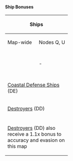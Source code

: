 {{color|red|'''DISCLAIMER:''' ''This information is based on user submitted data and is subject to revisions as more data is gathered. Any version of the ship receives the bonus regardless of remodel.''}}
====Ship Bonuses====
{| class="wikitable" style="text-align:center; vertical-align:middle; width:720px;"
|- 
! rowspan="2" colspan="3"|Ships
! colspan="2"|Multiplier [Total]
|- 
! style="width:87px;"|Map-wide
! style="width:87px;"|Nodes Q, U
|-
! {{Ship/Banner|Amatsukaze/Kai|small=true}}
! {{Ship/Banner|Shigure/Kai Ni|small=true}}
! {{Ship/Banner|Isokaze/B Kai|small=true}}
| rowspan="3"| '''1.1x''' [1.21x]
| rowspan="3"|'''1.12x''' [1.35x]
|-
! {{Ship/Banner|Hamakaze/B Kai|small=true}}
! {{Ship/Banner|Asakaze/Kai|small=true}}
! {{Ship/Banner|Shikinami/Kai Ni|small=true}}
|-
! {{Ship/Banner|Fujinami/Kai|small=true}}
! -
! -
|-
! {{Ship/Banner|Taiyou/Kai Ni|small=true}}
! {{Ship/Banner|Shinyou/Kai Ni|small=true}}
! {{Ship/Banner|Ryuuhou/Kai Ni|small=true}}
| rowspan="2"| '''1.25x'''
| rowspan="2"|'''1.18x''' [1.47x]
|-
! {{ItemStack|item={{Ship/Banner|Shinshuu Maru/Kai|small=true}}|text=(?)}}
! {{ItemStack|item={{Ship/Banner|Akitsu Maru/Kai|small=true}}|text=(?)}}
! {{ItemStack|item={{Ship/Banner|Hayasui/Kai|small=true}}|text=(?)}}
|-
! colspan="3"|[[Coastal Defense Ships]] (DE)
| colspan="2"| '''1.35x'''
|-
! colspan="3"|[[Destroyers]] (DD)
| colspan="2"| '''1.1x'''
|-
! colspan="5"|
|-
! colspan="5"|[[Destroyers]] (DD) also receive a 1.1x bonus to accuracy and evasion on this map
|}